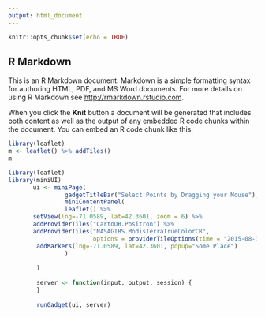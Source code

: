 ```yaml
---
output: html_document
---
```


```r
knitr::opts_chunk$set(echo = TRUE)
```

## R Markdown

This is an R Markdown document. Markdown is a simple formatting syntax for authoring HTML, PDF, and MS Word documents. For more details on using R Markdown see <http://rmarkdown.rstudio.com>.

When you click the **Knit** button a document will be generated that includes both content as well as the output of any embedded R code chunks within the document. You can embed an R code chunk like this:

```r
library(leaflet)
m <- leaflet() %>% addTiles() 
m
```
```r
library(leaflet)
library(miniUI)
       ui <- miniPage(
                gadgetTitleBar("Select Points by Dragging your Mouse"),
                miniContentPanel(
                leaflet() %>% 
       setView(lng=-71.0589, lat=42.3601, zoom = 6) %>%
       addProviderTiles("CartoDB.Positron") %>% 
       addProviderTiles("NASAGIBS.ModisTerraTrueColorCR",
                        options = providerTileOptions(time = "2015-08-31", opacity = 0.5)) %>%
        addMarkers(lng=-71.0589, lat=42.3601, popup="Some Place")
                )
       
        )
        
        server <- function(input, output, session) {
        }
        
        runGadget(ui, server)



```
